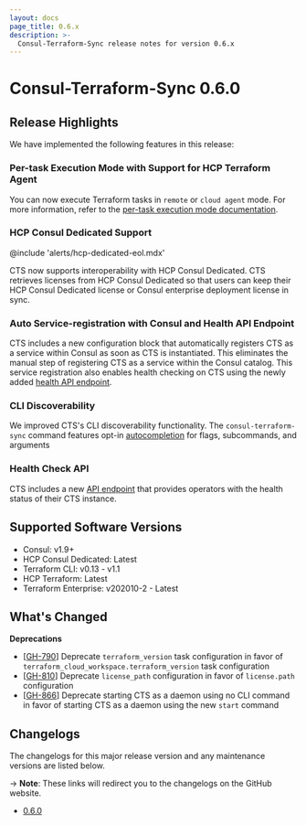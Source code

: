 ```yaml
---
layout: docs
page_title: 0.6.x
description: >-
  Consul-Terraform-Sync release notes for version 0.6.x
---
```


# Consul-Terraform-Sync 0.6.0

## Release Highlights


We have implemented the following features in this release:
 
### Per-task Execution Mode with Support for HCP Terraform Agent <EnterpriseAlert inline /> 

You can now execute Terraform tasks in `remote` or `cloud agent` mode. For more information, refer to the [per-task execution mode documentation](/consul/docs/nia/network-drivers/terraform-cloud#remote-workspaces).

### HCP Consul Dedicated Support <EnterpriseAlert inline /> 

@include 'alerts/hcp-dedicated-eol.mdx'

CTS now supports interoperability with HCP Consul Dedicated. CTS retrieves licenses from HCP Consul Dedicated so that users can keep their HCP Consul Dedicated license or Consul enterprise deployment license in sync.

### Auto Service-registration with Consul and Health API Endpoint 

CTS includes a new configuration block that automatically registers CTS as a service within Consul as soon as CTS is instantiated. This eliminates the manual step of registering CTS as a service within the Consul catalog. This service registration also enables health checking on CTS using the newly added [health API endpoint](/consul/docs/nia/api/health#health).

### CLI Discoverability 

We improved CTS's CLI discoverability functionality. The `consul-terraform-sync` command features opt-in [autocompletion](/consul/docs/nia/cli#autocompletion) for flags, subcommands, and arguments

### Health Check API 

CTS includes a new [API endpoint](/consul/docs/nia/api/health#health) that provides operators with the health status of their CTS instance.


## Supported Software Versions

- Consul: v1.9+
- <EnterpriseAlert inline /> HCP Consul Dedicated: Latest
- Terraform CLI: v0.13 - v1.1
- <EnterpriseAlert inline /> HCP Terraform: Latest
- <EnterpriseAlert inline /> Terraform Enterprise: v202010-2 - Latest


## What's Changed

**Deprecations**

* [[GH-790](https://github.com/hashicorp/consul-terraform-sync/issues/790)]<EnterpriseAlert inline /> Deprecate `terraform_version` task configuration in favor of `terraform_cloud_workspace.terraform_version` task configuration
* [[GH-810](https://github.com/hashicorp/consul-terraform-sync/issues/810)] <EnterpriseAlert inline /> Deprecate `license_path` configuration in favor of `license.path` configuration
* [[GH-866](https://github.com/hashicorp/consul-terraform-sync/issues/866)] Deprecate starting CTS as a daemon using no CLI command in favor of starting CTS as a daemon using the new `start` command

## Changelogs

The changelogs for this major release version and any maintenance versions are listed below.

-> **Note**: These links will redirect you to the changelogs on the GitHub website.

- [0.6.0](https://github.com/hashicorp/consul-terraform-sync/releases/tag/v0.6.0)
